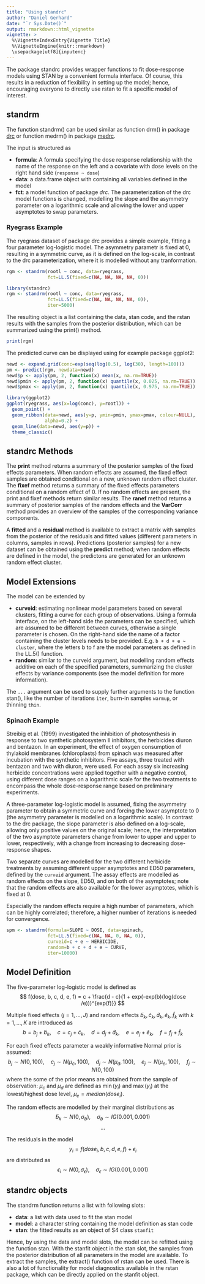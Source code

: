 ```yaml
---
title: "Using standrc"
author: "Daniel Gerhard"
date: "`r Sys.Date()`"
output: rmarkdown::html_vignette
vignette: >
  %\VignetteIndexEntry{Vignette Title}
  %\VignetteEngine{knitr::rmarkdown}
  \usepackage[utf8]{inputenc}
---
```



The package standrc provides wrapper functions to fit dose-response models using STAN by a convenient formula interface. Of course, this results in a reduction of flexibility in setting up the model; hence, encouraging everyone to directly use rstan to fit a specific model of interest.

## standrm

The function standrm() can be used similar as function drm() in package [drc](http://cran.r-project.org/web/packages/drc/index.html) or function medrm() in package [medrc](https://github.com/daniel-gerhard/medrc).

The input is structured as

* **formula**: A formula specifying the dose response relationship with the name of the response on the left and a covariate with dose levels on the right hand side (`response ~ dose`)
* **data**: a data.frame object with containing all variables defined in the model
* **fct**: a model function of package *drc*. The parameterization of the drc model functions is changed, modelling the slope and the asymmetry parameter on a logarithmic scale and allowing the lower and upper asymptotes to swap parameters.

### Ryegrass Example

The ryegrass dataset of package drc provides a simple example, fitting a four parameter log-logistic model. The asymmetry parametr is fixed at 0, resulting in a symmetric curve, as it is defined on the log-scale, in contrast to the drc parameterization, where it is modelled without any tranformation.
```r
rgm <- standrm(rootl ~ conc, data=ryegrass,
               fct=LL.5(fixed=c(NA, NA, NA, NA, 0)))
```

```r
library(standrc)
rgm <- standrm(rootl ~ conc, data=ryegrass,
               fct=LL.5(fixed=c(NA, NA, NA, NA, 0)),
               iter=5000)
```

The resulting object is a list containing the data, stan code, and the rstan results with the samples from the posterior distribution, which can be summarized using the print() method.

```r
print(rgm)
```

The predicted curve can be displayed using for example package ggplot2:

```r
newd <- expand.grid(conc=exp(seq(log(0.5), log(30), length=100)))
pm <- predict(rgm, newdata=newd)
newd$p <- apply(pm, 2, function(x) mean(x, na.rm=TRUE))
newd$pmin <- apply(pm, 2, function(x) quantile(x, 0.025, na.rm=TRUE))
newd$pmax <- apply(pm, 2, function(x) quantile(x, 0.975, na.rm=TRUE))

library(ggplot2)
ggplot(ryegrass, aes(x=log(conc), y=rootl)) + 
  geom_point() +
  geom_ribbon(data=newd, aes(y=p, ymin=pmin, ymax=pmax, colour=NULL), 
              alpha=0.2) + 
  geom_line(data=newd, aes(y=p)) + 
  theme_classic()
```


## standrc Methods

The **print** method returns a summary of the posterior samples of the fixed effects parameters. When random effects are assumed, the fixed effect samples are obtained conditional on a new, unknown random effect cluster.
The **fixef** method returns a summary of the fixed effects parameters conditional on a random effect of 0. If no random effects are present, the print and fixef methods return similar results.
The **ranef** method returns a summary of posterior samples of the random effects and the **VarCorr** method provides an overview of the samples of the corresponding variance components.

A **fitted** and a **residual** method is available to extract a matrix with samples from the posterior of the residuals and fitted values (different parameters in columns, samples in rows). 
Predictions (posterior samples) for a new dataset can be obtained using the **predict** method; when random effects are defined in the model, the predictons are generated for an unknown random effect cluster. 



## Model Extensions

The model can be extended by

* **curveid**: estimating nonlinear model parameters based on several clusters, fitting a curve for each group of observations. Using a formula interface, on the left-hand side the parameters can be specified, which are assumed to be different between curves, otherwise a single parameter is chosen. On the right-hand side the name of a factor containing the cluster levels needs to be provided. E.g. `b + d + e ~ cluster`, where the letters b to f are the model parameters as defined in the LL.5() function.
* **random**: similar to the curveid argument, but modelling random effects additive on each of the specified parameters, summarizing the cluster effects by variance components (see the model definition for more information).


The `...` argument can be used to supply further arguments to the function stan(), like the number of iterations `iter`, burn-in samples `warmup`, or thinning `thin`.


### Spinach Example

Streibig et al. (1999) investigated the inhibition of photosynthesis in response to two synthetic photosystem II inhibitors, the herbicides diuron and bentazon. In an experiment, the effect of oxygen consumption of thylakoid membranes (chloroplasts) from spinach was measured after incubation with the synthetic inhibitors. Five assays, three treated with bentazon and two with diuron, were used. For each assay six increasing herbicide concentrations were applied together with a negative control, using different dose ranges on a logarithmic scale for the two treatments to encompass the whole dose-response range based on preliminary experiments.

A three-parameter log-logistic model is assumed, fixing the asymmetry parameter to obtain a symmetric curve and forcing the lower asymptote to 0 (the asymmetry parameter is modelled on a logarithmic scale). In contrast to the drc package, the slope parameter is also defined on a log-scale, allowing only positive values on the original scale; hence, the interpretation of the two asymptote parameters change from lower to upper and upper to lower, respectively, with a change from increasing to decreasing dose-response shapes.  

Two separate curves are modelled for the two different herbicide treatments by assuming different upper asymptotes and ED50 parameters, defined by the `curveid` argument. The assay effects are modelled as random effects on the slope, ED50, and on both of the asymptotes; note that the random effects are also available for the lower asymptotes, which is fixed at 0.

Especially the random effects require a high number of parameters, which can be highly correlated; therefore, a higher number of iterations is needed for convergence.

```r
spm <- standrm(formula=SLOPE ~ DOSE, data=spinach, 
               fct=LL.5(fixed=c(NA, NA, 0, NA, 0)),
               curveid=c + e ~ HERBICIDE,
               random=b + c + d + e ~ CURVE,
               iter=10000)
```


## Model Definition

The five-parameter log-logistic model is defined as
$$  f(dose, b, c, d, e, f) = c + \frac{d - c}{1 + exp(-exp(b)(log(dose /e)))^{exp(f)}} $$

Multiple fixed effects ($j=1,...,J$) and random effects $\tilde{b}_{k}, \tilde{c}_{k}, \tilde{d}_{k}, \tilde{e}_{k}, \tilde{f}_{k}$ with $k=1,...,K$ are introduced as
$$ b = b_{j} + \tilde{b}_{k}, \quad c = c_{j} + \tilde{c}_{k}, \quad d = d_{j} + \tilde{d}_{k}, \quad e = e_{j} + \tilde{e}_{k}, \quad f = f_{j} + \tilde{f}_{k}  $$

For each fixed effects parameter a weakly informative Normal prior is assumed:
$$ b_{j} \sim N(0, 100), \quad c_{j} \sim N(\mu_{c}, 100), \quad d_{j} \sim N(\mu_{d}, 100), \quad e_{j} \sim N(\mu_{e}, 100), \quad f_{j} \sim N(0, 100) $$
where the some of the prior means are obtained from the sample of observation: $\mu_{c}$ and $\mu_{d}$ are defined as $\min(y_{i})$ and $\max(y_{i})$ at the lowest/highest dose level, $\mu_{e}=median(dose_{i})$.

The random effects are modelled by their marginal distributions as 
$$ \tilde{b}_{k} \sim N(0, \sigma_{b}), \quad \sigma_{b} \sim IG(0.001, 0.001) $$
$$ ... $$

The residuals in the model
$$ y_{i} = f(dose_{i}, b, c, d, e, f) + \epsilon_{i} $$
are distributed as
$$ \epsilon_{i} \sim N(0, \sigma_{\epsilon}), \quad \sigma_{\epsilon} \sim IG(0.001, 0.001) $$


## standrc objects

The standrm function returns a list with following slots:

* **data**: a list with data used to fit the stan model
* **model**: a character string containing the model definition as stan code
* **stan**: the fitted results as an object of S4 class `stanfit` 

Hence, by using the data and model slots, the model can be refitted using the function stan. With the stanfit object in the stan slot, the samples from the posterior distribution of all parameters in the model are available. To extract the samples, the extract() function of rstan can be used. There is also a lot of functionality for model diagnostics available in the rstan package, which can be directly applied on the stanfit object.
